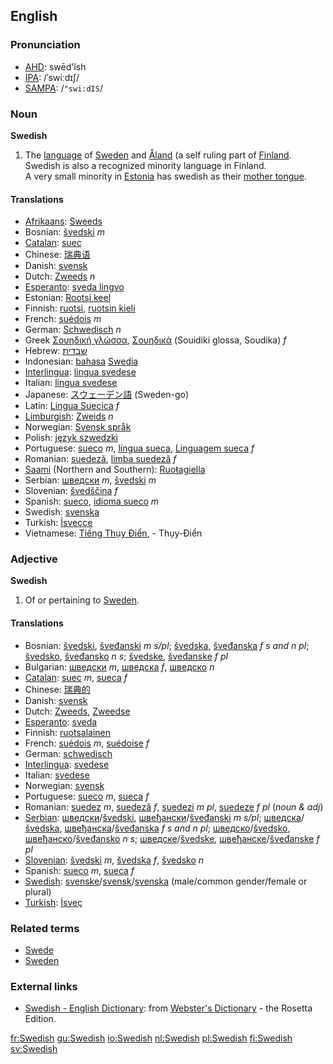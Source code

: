 {{wikipedia}}
==English==

===Pronunciation===
*[[w:AHD|AHD]]: swēd'ĭsh
*[[w:IPA|IPA]]: /ˈswiːdɪʃ/
*[[w:SAMPA|SAMPA]]: /<tt>"swi:dIS</tt>/

===Noun===
'''Swedish'''

# The [[language]] of [[w:Sweden|Sweden]] and [[Åland]] (a self ruling part of [[Finland]].<br>Swedish is also a recognized minority language in Finland.<br>A very small minority in [[Estonia]] has swedish as their [[mother tongue]].

====Translations====
*[[Afrikaans]]: [[Sweeds]]
*Bosnian: [[švedski]] ''m''
*[[Catalan]]: [[suec]]
*Chinese: [[瑞典语]]
*Danish: [[svensk]]
*Dutch: [[Zweeds]] ''n''
*[[Esperanto]]: [[sveda lingvo]]
*Estonian: [[Rootsi keel]]
*Finnish: [[ruotsi]], [[ruotsin kieli]]
*French: [[suédois]] ''m''
*German: [[Schwedisch]] ''n''
*Greek [[Σουηδική γλώσσα]], [[Σουηδικά]] (Souidiki glossa, Soudika) ''f''
*Hebrew: [[שבדית]]
*Indonesian: [[bahasa]] [[Swedia]]
*[[Interlingua]]: [[lingua svedese]]
*Italian: [[lingua svedese]]
*Japanese: [[スウェーデン語]] (Sweden-go)
*Latin: [[Lingua Suecica]] ''f''
*[[Limburgish]]: [[Zweids]] ''n''
*Norwegian: [[Svensk språk]]
*Polish: [[język szwedzki]]
*Portuguese: [[sueco]] ''m'', [[língua sueca]], [[Linguagem sueca]] ''f''
*Romanian: [[suedeză]], [[limba suedeză]] ''f''
*[[Saami]] (Northern and Southern): [[Ruoŧagiella]]
*Serbian: [[шведски]] ''m'', [[švedski]] ''m''
*Slovenian: [[švedščina]] ''f''
*Spanish: [[sueco]], [[idioma sueco]] ''m''
*Swedish: [[svenska]]
*Turkish: [[İsveççe]]
*Vietnamese: [[Tiếng Thụy Điển]], - Thụy-Điển

===Adjective===
'''Swedish'''

# Of or pertaining to [[Sweden]].

====Translations====
*Bosnian: [[švedski]], [[šveđanski]] ''m s/pl''; [[švedska]], [[šveđanska]] ''f s and n pl''; [[švedsko]], [[šveđansko]] ''n s''; [[švedske]], [[šveđanske]] ''f pl''
*Bulgarian: [[шведски]] ''m'', [[шведска]] ''f'', [[шведско]] ''n''
*[[Catalan]]: [[suec]] ''m'', [[sueca]] ''f''
*Chinese: [[瑞典的]]
*Danish: [[svensk]]
*Dutch: [[Zweeds]], [[Zweedse]]
*[[Esperanto]]: [[sveda]]
*Finnish: [[ruotsalainen]]
*French: [[suédois]] ''m'', [[suédoise]] ''f''
*German: [[schwedisch]]
*[[Interlingua]]: [[svedese]]
*Italian: [[svedese]]
*Norwegian: [[svensk]]
*Portuguese: [[sueco]] ''m'', [[sueca]] ''f''
*Romanian: [[suedez]] ''m'', [[suedeză]] ''f'', [[suedezi]] ''m pl'', [[suedeze]] ''f pl'' (''noun & adj'')
*[[Serbian]]: [[шведски]]/[[švedski]], [[швеђански]]/[[šveđanski]] ''m s/pl'';  [[шведска]]/[[švedska]], [[швеђанска]]/[[šveđanska]] ''f s and n pl''; [[шведско]]/[[švedsko]], [[швеђанско]]/[[šveđansko]] ''n s''; [[шведске]]/[[švedske]], [[швеђанске]]/[[šveđanske]] ''f pl''
*[[Slovenian]]: [[švedski]] ''m'', [[švedska]] ''f'', [[švedsko]] ''n''
*Spanish: [[sueco]] ''m'', [[sueca]] ''f''
*[[w:Swedish language|Swedish]]: [[svenske]]/[[svensk]]/[[svenska]] (male/common gender/female or plural)
*[[Turkish]]: [[İsveç]]

===Related terms===
*[[Swede]]
*[[Sweden]]

===External links===
{{interwiktionary|code=sv}}
*[http://www.websters-online-dictionary.org/definition/Swedish-english/ Swedish - English Dictionary]: from [http://www.websters-online-dictionary.org/ Webster's Dictionary] - the Rosetta Edition.
[[fr:Swedish]]
[[gu:Swedish]]
[[io:Swedish]]
[[nl:Swedish]]
[[pl:Swedish]]
[[fi:Swedish]]
[[sv:Swedish]]